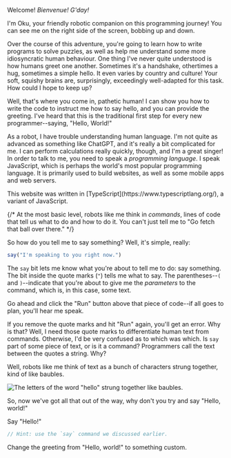 
Welcome! _Bienvenue!_ _G'day!_

I'm Oku, your friendly robotic companion on this programming journey! You can see me on the right side of the screen, bobbing up and down.

Over the course of this adventure, you're going to learn how to write programs to solve puzzles, as well as help me understand some more idiosyncratic human behaviour. One thing I've never quite understood is how humans greet one another. Sometimes it's a handshake, othertimes a hug, sometimes a simple hello. It even varies by country and culture! Your soft, squishy brains are, surprisingly, exceedingly well-adapted for this task. How could I hope to keep up?

Well, that's where you come in, pathetic human! I can show you how to write the code to instruct me how to say hello, and you can provide the greeting. I've heard that this is the traditional first step for every new programmer--saying, "Hello, World!"

As a robot, I have trouble understanding human language. I'm not quite as advanced as something like ChatGPT, and it's really a bit complicated for me. I can perform calculations really quickly, though, and I'm a great singer! In order to talk to me, you need to speak a _programming language_. I speak JavaScript, which is perhaps the world's most popular programming language. It is primarily used to build websites, as well as some mobile apps and web servers.

<FunFact>
    This website was written in [TypeScript](https://www.typescriptlang.org/), a
    variant of JavaScript.
</FunFact>

{/* At the most basic level, robots like me think in *commands*, lines of code that tell us what to do and how to do it. You can't just tell me to "Go fetch that ball over there." */}

So how do you tell me to say something? Well, it's simple, really:

```javascript
say("I'm speaking to you right now.")
```

The `say` bit lets me know what you're about to tell me to do: say something. The bit inside the <DocLink symbol="quotes">quote marks (`"`)</DocLink> tells me what to say. The <DocLink symbol="parantheses">parentheses</DocLink>--`(` and `)`--indicate that you're about to give me the _parameters_ to the command, which is, in this case, some text.

Go ahead and click the "Run" button above that piece of code--if all goes to plan, you'll hear me speak.

If you remove the quote marks and hit "Run" again, you'll get an error. Why is that? Well, I need those quote marks to differentiate human text from commands. Otherwise, I'd be very confused as to which was which. Is `say` part of some piece of text, or is it a command? Programmers call the text between the quotes a <DocLink symbol="string">string</DocLink>. Why?

Well, robots like me think of text as a bunch of <DocLink symbol="character">characters</DocLink> strung together, kind of like baubles.

![The letters of the word "hello" strung together like baubles.](string.svg)

<YourTurn>
So, now we've got all that out of the way, why don't you try and say "Hello, world!"

<Goal>Say "Hello!"</Goal>

```javascript
// Hint: use the `say` command we discussed earlier.
```

<Challenge difficulty="easy">Change the greeting from "Hello, world!" to something custom.</Challenge>
</YourTurn>
